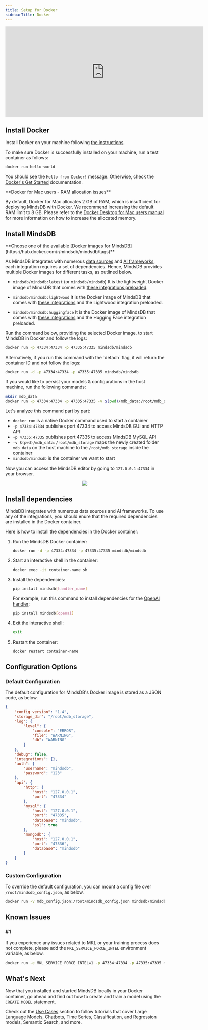 ```yaml
---
title: Setup for Docker
sidebarTitle: Docker
---
```


<iframe
    className="w-full h-96"
    width="628"
    height="286"
    src="https://www.youtube.com/embed/Bmuavy0MelQ"
    title="Deploy MindsDB using Docker"
    frameBorder="0"
    allow="accelerometer; autoplay; clipboard-write; encrypted-media; gyroscope; picture-in-picture"
    allowFullScreen
></iframe>

## Install Docker

Install Docker on your machine following [the instructions](https://docs.docker.com/install).

To make sure Docker is successfully installed on your machine, run a test container as follows:

```bash
docker run hello-world
```

You should see the `Hello from Docker!` message. Otherwise, check the [Docker's Get Started](https://www.docker.com/get-started) documentation.

<Warning>
**Docker for Mac users - RAM allocation issues**

By default, Docker for Mac allocates 2 GB of RAM, which is insufficient for deploying MindsDB with Docker. We recommend increasing the default RAM limit to 8 GB. Please refer to the [Docker Desktop for Mac users manual](https://docs.docker.com/desktop/mac/#resources) for more information on how to increase the allocated memory.
</Warning>

## Install MindsDB

<Tip>
**Choose one of the available [Docker images for MindsDB](https://hub.docker.com/r/mindsdb/mindsdb/tags)**

As MindsDB integrates with numerous [data sources](/integrations/data-overview) and [AI frameworks](/integrations/ai-overview), each integration requires a set of dependencies. Hence, MindsDB provides multiple Docker images for different tasks, as outlined below.

* `mindsdb/mindsdb:latest` (or `mindsdb/mindsdb`)
It is the lightweight Docker image of MindsDB that comes with [these integrations preloaded](https://github.com/mindsdb/mindsdb/blob/staging/default_handlers.txt).

* `mindsdb/mindsdb:lightwood`
It is the Docker image of MindsDB that comes with [these integrations](https://github.com/mindsdb/mindsdb/blob/staging/default_handlers.txt) and the Lightwood integration preloaded.

* `mindsdb/mindsdb:huggingface`
It is the Docker image of MindsDB that comes with [these integrations](https://github.com/mindsdb/mindsdb/blob/staging/default_handlers.txt) and the Hugging Face integration preloaded.
</Tip>

Run the command below, providing the selected Docker image, to start MindsDB in Docker and follow the logs:

```bash
docker run -p 47334:47334 -p 47335:47335 mindsdb/mindsdb
```

<Info>
Alternatively, if you run this command with the `detach` flag, it will return the container ID and not follow the logs:

```bash
docker run -d -p 47334:47334 -p 47335:47335 mindsdb/mindsdb
```
</Info>

<Tip>
If you would like to persist your models & configurations in the host machine, run the following commands:

```bash
mkdir mdb_data
docker run -p 47334:47334 -p 47335:47335 -v $(pwd)/mdb_data:/root/mdb_storage mindsdb/mindsdb
```

Let's analyze this command part by part:

-   `docker run` is a native Docker command used to start a container
-   `-p 47334:47334` publishes port 47334 to access MindsDB GUI and HTTP API
-   `-p 47335:47335` publishes port 47335 to access MindsDB MySQL API
-   `-v $(pwd)/mdb_data:/root/mdb_storage` maps the newly created folder `mdb_data` on the host machine to the `/root/mdb_storage` inside the container
-   `mindsdb/mindsdb` is the container we want to start
</Tip>

Now you can access the MindsDB editor by going to `127.0.0.1:47334` in your browser.

<p align="center">
  <img src="/assets/mindsdb-local-editor.png" />
</p>

## Install dependencies

MindsDB integrates with numerous data sources and AI frameworks. To use any of the integrations, you should enure that the required dependencies are installed in the Docker container.

Here is how to install the dependencies in the Docker container:

1. Run the MindsDB Docker container:
    ```bash
    docker run -d -p 47334:47334 -p 47335:47335 mindsdb/mindsdb
    ```

2. Start an interactive shell in the container:
    ```bash
    docker exec -it container-name sh
    ```

3. Install the dependencies:
    ```bash
    pip install mindsdb[handler_name]
    ```
    For example, run this command to install dependencies for the [OpenAI handler](https://github.com/mindsdb/mindsdb/tree/staging/mindsdb/integrations/handlers/openai_handler):
    ```bash
    pip install mindsdb[openai]
    ```

4. Exit the interactive shell:
    ```bash
    exit
    ```

5. Restart the container:
    ```bash
    docker restart container-name
    ```

## Configuration Options

### Default Configuration

The default configuration for MindsDB's Docker image is stored as a JSON code, as below.

```json
{
    "config_version": "1.4",
    "storage_dir": "/root/mdb_storage",
    "log": {
        "level": {
            "console": "ERROR",
            "file": "WARNING",
            "db": "WARNING"
        }
    },
    "debug": false,
    "integrations": {},
    "auth": {
        "username": "mindsdb",
        "password": "123"
    },
    "api": {
        "http": {
            "host": "127.0.0.1",
            "port": "47334"
        },
        "mysql": {
            "host": "127.0.0.1",
            "port": "47335",
            "database": "mindsdb",
            "ssl": true
        },
        "mongodb": {
            "host": "127.0.0.1",
            "port": "47336",
            "database": "mindsdb"
        }
    }
}
```

### Custom Configuration

To override the default configuration, you can mount a config file over `/root/mindsdb_config.json`, as below.

```bash
docker run -v mdb_config.json:/root/mindsdb_config.json mindsdb/mindsdb
```

## Known Issues

### #1

If you experience any issues related to MKL or your training process does not complete, please add the `MKL_SERVICE_FORCE_INTEL` environment variable, as below.

```bash
docker run -e MKL_SERVICE_FORCE_INTEL=1 -p 47334:47334 -p 47335:47335 mindsdb/mindsdb
```

## What's Next

Now that you installed and started MindsDB locally in your Docker container, go ahead and find out how to create and train a model using the [`CREATE MODEL`](/sql/create/model) statement.

Check out the [Use Cases](/use-cases/overview) section to follow tutorials that cover Large Language Models, Chatbots, Time Series, Classification, and Regression models, Semantic Search, and more.

